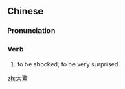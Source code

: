 {{also|大惊}}
==Chinese==
{{zh-forms|s=大惊}}

===Pronunciation===
{{zh-pron
|m=dàjīng
|cat=v
}}

===Verb===
{{zh-verb}}

# {{lb|zh|literary}} to be shocked; to be very surprised

[[zh:大驚]]